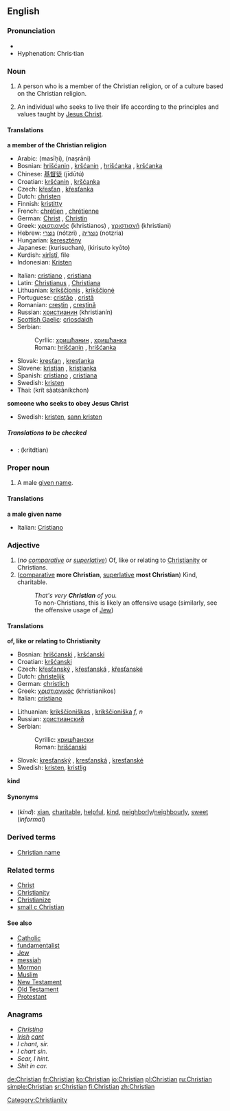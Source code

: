 ==English==

{{rank|started|respect|that's|744|Christian|food|trying|states}}

===Pronunciation===
*{{IPA|/ˈkɹɪstʃən/}}
*Hyphenation: Chris·tian

===Noun===
{{en-noun}}

# {{cattag|Christianity}} A person who is a member of the Christian religion, or of a culture based on the Christian religion.
# {{cattag|Christianity}} An individual who seeks to live their life according to the principles and values taught by [[Jesus Christ]].

====Translations====
'''a member of the Christian religion'''
{{top}}
*Arabic: {{ARchar|[[مسيحي]]}} (masīḥi), {{ARchar|[[نصراني]]}} (naṣrāni)
*Bosnian: [[hrišćanin]] {{m}}, [[kršćanin]] {{m}}, [[hrišćanka]] {{f}}, [[kršćanka]] {{f}}
*Chinese: [[基督徒]] (jīdūtú)
*Croatian: [[kršćanin]] {{m}}, [[kršćanka]] {{f}}
*Czech: [[křesťan]] {{m}}, [[křesťanka]] {{f}}
*Dutch: [[christen]] {{mf}}
*Finnish: [[kristitty]]
*French: [[chrétien]] {{m}}, [[chrétienne]] {{f}}
*German: [[Christ]] {{m}}, [[Christin]] {{f}}
*Greek: [[χριστιανός]] (khristianos) {{m}}, [[χριστιανή]] (khristiani) {{f}}
*Hebrew: [[נוצרי]] (nótzri) {{m}}, [[נוצריה]] (notzria) {{f}}
*Hungarian: [[keresztény]]
*Japanese: {{JAchar|[[クリスチャン]]}} (kurisuchan), {{JAchar|[[キリスト教徒]]}} (kirisuto kyōto)
*Kurdish: [[xirîstî]], file
*Indonesian: [[Kristen]]
{{mid}}
*Italian: [[cristiano]] {{m}}, [[cristiana]] {{f}}
*Latin: [[Christianus]] {{m}}, [[Christiana]] {{f}}
*Lithuanian: [[krikščionis]] {{m}}, [[krikščionė]] {{f}}
*Portuguese: [[cristão]] {{m}}, [[cristã]] {{f}}
*Romanian: [[creştin]] {{m}}, [[creştină]] {{f}}
*Russian: [[христианин]] (khristianín) {{m}}
*[[Scottish Gaelic]]: [[crìosdaidh]] {{m}}
*Serbian:
*:Cyrllic: [[хришћанин]] {{m}}, [[хришћанка]] {{f}}
*:Roman: [[hrišćanin]] {{m}}, [[hrišćanka]] {{f}}
*Slovak: [[kresťan]] {{m}}, [[kresťanka]] {{f}}
*Slovene: [[kristjan]] {{m}}, [[kristjanka]] {{f}} 
*Spanish: [[cristiano]] {{m}}, [[cristiana]] {{f}}
*Swedish: [[kristen]] {{c}}
*Thai: {{THchar|[[คริสต์ศาสนิกชน]]}} (krít sàatsàníkchon)
{{bottom}}

'''someone who seeks to obey Jesus Christ'''
{{top}}
{{mid}}
*Swedish: [[kristen]], [[sann kristen]]
{{bottom}}

=====Translations to be checked=====
{{checktrans}}
*{{ttbc|Thai}}: {{THchar|[[คริสเตียน]]}} (krítdtian)

===Proper noun===
{{en-proper noun}}

# A male [[given name]].

====Translations====
'''a male given name'''
*Italian: [[Cristiano]]

===Adjective===
{{en-adj}}

#(''no [[comparative]] or [[superlative]]'') Of, like or relating to [[Christianity]] or Christians.
# ([[comparative]] '''more Christian''', [[superlative]] '''most Christian''') Kind, charitable.
#:''That's very '''Christian''' of you.''
#:To non-Christians, this is likely an offensive usage (similarly, see the offensive usage of [[Jew]])

====Translations====
'''of, like or relating to Christianity'''
{{top}}
*Bosnian: [[hrišćanski]] {{m}}, [[kršćanski]] {{m}}
*Croatian: [[kršćanski]] {{m}}
*Czech: [[křesťanský]] {{m}}, [[křesťanská]] {{f}}, [[křesťanské]] {{n}}
*Dutch: [[christelijk]]
*German: [[christlich]]
*Greek: [[χριστιανικός]] (khristianikos)
*Italian: [[cristiano]]
{{mid}}
*Lithuanian: [[krikščioniškas]] {{m}}, [[krikščioniška]] ''f, n''
*Russian: [[христианский]]
*Serbian:
*:Cyrillic: [[хришћански]] {{m}}
*:Roman: [[hrišćanski]] {{m}}
*Slovak: [[kresťanský]] {{m}}, [[kresťanská]] {{f}}, [[kresťanské]] {{n}}
*Swedish: [[kristen]], [[kristlig]]
{{bottom}}

'''kind'''
{{top}}
{{mid}}
{{bottom}}

====Synonyms====
*(''kind''): [[xian]], [[charitable]], [[helpful]], [[kind]], [[neighborly]]/[[neighbourly]], [[sweet]] (''informal'')

===Derived terms===
*[[Christian name]]

===Related terms===
*[[Christ]]
*[[Christianity]]
*[[Christianize]]
*[[small c Christian]]

====See also====
*[[Catholic]]
*[[fundamentalist]]
*[[Jew]]
*[[messiah]]
*[[Mormon]]
*[[Muslim]]
*[[New Testament]]
*[[Old Testament]]
*[[Protestant]]

===Anagrams===
*''[[Christina]]''
*''[[Irish]] [[cant]]''
*''I chant, sir.''
*''I chart sin.''
*''Scar, I hint.''
*''Shit in car.''

[[Category:Christianity]]

[[de:Christian]]
[[fr:Christian]]
[[ko:Christian]]
[[io:Christian]]
[[pl:Christian]]
[[ru:Christian]]
[[simple:Christian]]
[[sr:Christian]]
[[fi:Christian]]
[[zh:Christian]]